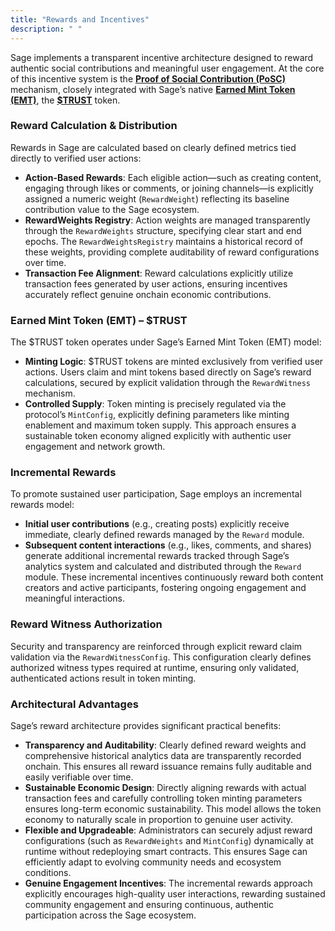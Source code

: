 ```yaml
---
title: "Rewards and Incentives"
description: " "
---
```


Sage implements a transparent incentive architecture designed to reward authentic social contributions and meaningful user engagement. At the core of this incentive system is the [**Proof of Social Contribution (PoSC)**](/core-concepts/posc) mechanism, closely integrated with Sage’s native [**Earned Mint Token (EMT)**](/introduction/3-emt), the [**\$TRUST**](/introduction/4-trust) token.

### **Reward Calculation & Distribution**

Rewards in Sage are calculated based on clearly defined metrics tied directly to verified user actions:

- **Action-Based Rewards**: Each eligible action—such as creating content, engaging through likes or comments, or joining channels—is explicitly assigned a numeric weight (`RewardWeight`) reflecting its baseline contribution value to the Sage ecosystem.
- **RewardWeights Registry**: Action weights are managed transparently through the `RewardWeights` structure, specifying clear start and end epochs. The `RewardWeightsRegistry` maintains a historical record of these weights, providing complete auditability of reward configurations over time.
- **Transaction Fee Alignment**: Reward calculations explicitly utilize transaction fees generated by user actions, ensuring incentives accurately reflect genuine onchain economic contributions.

### **Earned Mint Token (EMT) – \$TRUST**

The \$TRUST token operates under Sage’s Earned Mint Token (EMT) model:

- **Minting Logic**: \$TRUST tokens are minted exclusively from verified user actions. Users claim and mint tokens based directly on Sage’s reward calculations, secured by explicit validation through the `RewardWitness` mechanism.
- **Controlled Supply**: Token minting is precisely regulated via the protocol’s `MintConfig`, explicitly defining parameters like minting enablement and maximum token supply. This approach ensures a sustainable token economy aligned explicitly with authentic user engagement and network growth.

### **Incremental Rewards**

To promote sustained user participation, Sage employs an incremental rewards model:

- **Initial user contributions** (e.g., creating posts) explicitly receive immediate, clearly defined rewards managed by the `Reward` module.
- **Subsequent content interactions** (e.g., likes, comments, and shares) generate additional incremental rewards tracked through Sage’s analytics system and calculated and distributed through the `Reward` module. These incremental incentives continuously reward both content creators and active participants, fostering ongoing engagement and meaningful interactions.

### **Reward Witness Authorization**

Security and transparency are reinforced through explicit reward claim validation via the `RewardWitnessConfig`. This configuration clearly defines authorized witness types required at runtime, ensuring only validated, authenticated actions result in token minting.

### **Architectural Advantages**

Sage’s reward architecture provides significant practical benefits:

- **Transparency and Auditability**: Clearly defined reward weights and comprehensive historical analytics data are transparently recorded onchain. This ensures all reward issuance remains fully auditable and easily verifiable over time.
- **Sustainable Economic Design**: Directly aligning rewards with actual transaction fees and carefully controlling token minting parameters ensures long-term economic sustainability. This model allows the token economy to naturally scale in proportion to genuine user activity.
- **Flexible and Upgradeable**: Administrators can securely adjust reward configurations (such as `RewardWeights` and `MintConfig`) dynamically at runtime without redeploying smart contracts. This ensures Sage can efficiently adapt to evolving community needs and ecosystem conditions.
- **Genuine Engagement Incentives**: The incremental rewards approach explicitly encourages high-quality user interactions, rewarding sustained community engagement and ensuring continuous, authentic participation across the Sage ecosystem.